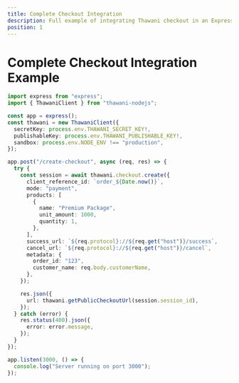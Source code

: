```yaml
---
title: Complete Checkout Integration
description: Full example of integrating Thawani checkout in an Express.js application
position: 1
---
```


# Complete Checkout Integration Example

```typescript
import express from "express";
import { ThawaniClient } from "thawani-nodejs";

const app = express();
const thawani = new ThawaniClient({
  secretKey: process.env.THAWANI_SECRET_KEY!,
  publishableKey: process.env.THAWANI_PUBLISHABLE_KEY!,
  sandbox: process.env.NODE_ENV !== "production",
});

app.post("/create-checkout", async (req, res) => {
  try {
    const session = await thawani.checkout.create({
      client_reference_id: `order_${Date.now()}`,
      mode: "payment",
      products: [
        {
          name: "Premium Package",
          unit_amount: 1000,
          quantity: 1,
        },
      ],
      success_url: `${req.protocol}://${req.get("host")}/success`,
      cancel_url: `${req.protocol}://${req.get("host")}/cancel`,
      metadata: {
        order_id: "123",
        customer_name: req.body.customerName,
      },
    });

    res.json({
      url: thawani.getPublicCheckoutUrl(session.session_id),
    });
  } catch (error) {
    res.status(400).json({
      error: error.message,
    });
  }
});

app.listen(3000, () => {
  console.log("Server running on port 3000");
});
```
